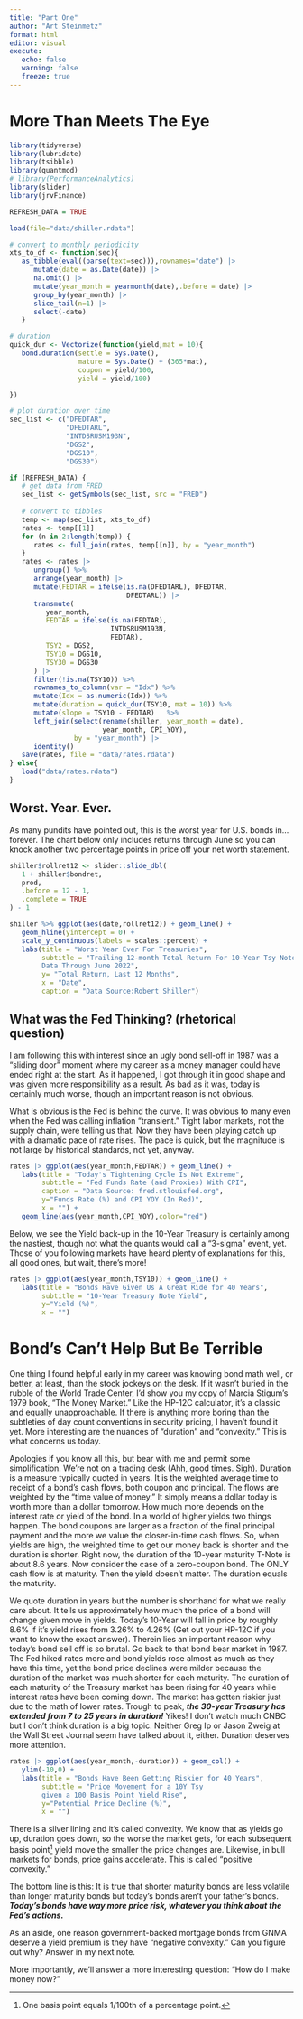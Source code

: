```yaml
---
title: "Part One"
author: "Art Steinmetz"
format: html
editor: visual
execute: 
   echo: false
   warning: false
   freeze: true
---
```


# More Than Meets The Eye

```r

library(tidyverse)
library(lubridate)
library(tsibble)
library(quantmod)
# library(PerformanceAnalytics)
library(slider)
library(jrvFinance)

REFRESH_DATA = TRUE

load(file="data/shiller.rdata")

# convert to monthly periodicity
xts_to_df <- function(sec){
   as_tibble(eval((parse(text=sec))),rownames="date") |>
      mutate(date = as.Date(date)) |>
      na.omit() |>
      mutate(year_month = yearmonth(date),.before = date) |>
      group_by(year_month) |>
      slice_tail(n=1) |>
      select(-date)
   }

# duration
quick_dur <- Vectorize(function(yield,mat = 10){
   bond.duration(settle = Sys.Date(),
                 mature = Sys.Date() + (365*mat),
                 coupon = yield/100,
                 yield = yield/100)

})

# plot duration over time
sec_list <- c("DFEDTAR",
              "DFEDTARL",
              "INTDSRUSM193N",
              "DGS2",
              "DGS10",
              "DGS30")

if (REFRESH_DATA) {
   # get data from FRED
   sec_list <- getSymbols(sec_list, src = "FRED")
   
   # convert to tibbles
   temp <- map(sec_list, xts_to_df)
   rates <- temp[[1]]
   for (n in 2:length(temp)) {
      rates <- full_join(rates, temp[[n]], by = "year_month")
   }
   rates <- rates |>
      ungroup() %>%
      arrange(year_month) |>
      mutate(FEDTAR = ifelse(is.na(DFEDTARL), DFEDTAR,
                             DFEDTARL)) |>
      transmute(
         year_month,
         FEDTAR = ifelse(is.na(FEDTAR),
                         INTDSRUSM193N,
                         FEDTAR),
         TSY2 = DGS2,
         TSY10 = DGS10,
         TSY30 = DGS30
      ) |>
      filter(!is.na(TSY10)) %>%
      rownames_to_column(var = "Idx") %>%
      mutate(Idx = as.numeric(Idx)) %>%
      mutate(duration = quick_dur(TSY10, mat = 10)) %>%
      mutate(slope = TSY10 - FEDTAR)   %>%
      left_join(select(rename(shiller, year_month = date),
                       year_month, CPI_YOY),
                by = "year_month") |>
      identity()
   save(rates, file = "data/rates.rdata")
} else{
   load("data/rates.rdata")
}
```

## Worst. Year. Ever.

As many pundits have pointed out, this is the worst year for U.S. bonds in...forever. The chart below only includes returns through June so you can knock another two percentage points in price off your net worth statement.

```r

shiller$rollret12 <- slider::slide_dbl(
   1 + shiller$bondret,
   prod,
   .before = 12 - 1,
   .complete = TRUE
) - 1

shiller %>% ggplot(aes(date,rollret12)) + geom_line() +
   geom_hline(yintercept = 0) +
   scale_y_continuous(labels = scales::percent) +
   labs(title = "Worst Year Ever For Treasuries",
        subtitle = "Trailing 12-month Total Return For 10-Year Tsy Note
        Data Through June 2022",
        y= "Total Return, Last 12 Months",
        x = "Date",
        caption = "Data Source:Robert Shiller")


```

## What was the Fed Thinking? (rhetorical question)

I am following this with interest since an ugly bond sell-off in 1987 was a "sliding door" moment where my career as a money manager could have ended right at the start. As it happened, I got through it in good shape and was given more responsibility as a result. As bad as it was, today is certainly much worse, though an important reason is not obvious.

What is obvious is the Fed is behind the curve. It was obvious to many even when the Fed was calling inflation "transient." Tight labor markets, not the supply chain, were telling us that. Now they have been playing catch up with a dramatic pace of rate rises. The pace is quick, but the magnitude is not large by historical standards, not yet, anyway.

```r
rates |> ggplot(aes(year_month,FEDTAR)) + geom_line() +
   labs(title = "Today's Tightening Cycle Is Not Extreme",
        subtitle = "Fed Funds Rate (and Proxies) With CPI",
        caption = "Data Source: fred.stlouisfed.org",
        y="Funds Rate (%) and CPI YOY (In Red)",
        x = "") +
   geom_line(aes(year_month,CPI_YOY),color="red")
```

Below, we see the Yield back-up in the 10-Year Treasury is certainly among the nastiest, though not what the quants would call a "3-sigma" event, yet. Those of you following markets have heard plenty of explanations for this, all good ones, but wait, there's more!

```r
rates |> ggplot(aes(year_month,TSY10)) + geom_line() +
   labs(title = "Bonds Have Given Us A Great Ride for 40 Years",
        subtitle = "10-Year Treasury Note Yield",
        y="Yield (%)",
        x = "")
```

# Bond's Can't Help But Be Terrible

One thing I found helpful early in my career was knowing bond math well, or better, at least, than the stock jockeys on the desk. If it wasn't buried in the rubble of the World Trade Center, I'd show you my copy of Marcia Stigum's 1979 book, "The Money Market." Like the HP-12C calculator, it's a classic and equally unapproachable. If there is anything more boring than the subtleties of day count conventions in security pricing, I haven't found it yet. More interesting are the nuances of "duration" and "convexity." This is what concerns us today.

Apologies if you know all this, but bear with me and permit some simplification. We're not on a trading desk (Ahh, good times. Sigh). Duration is a measure typically quoted in years. It is the weighted average time to receipt of a bond's cash flows, both coupon and principal. The flows are weighted by the "time value of money." It simply means a dollar today is worth more than a dollar tomorrow. How much more depends on the interest rate or yield of the bond. In a world of higher yields two things happen. The bond coupons are larger as a fraction of the final principal payment and the more we value the closer-in-time cash flows. So, when yields are high, the weighted time to get our money back is shorter and the duration is shorter. Right now, the duration of the 10-year maturity T-Note is about 8.6 years. Now consider the case of a zero-coupon bond. The ONLY cash flow is at maturity. Then the yield doesn't matter. The duration equals the maturity.

We quote duration in years but the number is shorthand for what we really care about. It tells us approximately how much the price of a bond will change given move in yields. Today's 10-Year will fall in price by roughly 8.6% if it's yield rises from 3.26% to 4.26% (Get out your HP-12C if you want to know the exact answer). Therein lies an important reason why today's bond sell off is so brutal. Go back to that bond bear market in 1987. The Fed hiked rates more and bond yields rose almost as much as they have this time, yet the bond price declines were milder because the duration of the market was much shorter for each maturity. The duration of each maturity of the Treasury market has been rising for 40 years while interest rates have been coming down. The market has gotten riskier just due to the math of lower rates. Trough to peak, ***the 30-year Treasury has extended from 7 to 25 years in duration!*** Yikes! I don't watch much CNBC but I don't think duration is a big topic. Neither Greg Ip or Jason Zweig at the Wall Street Journal seem have talked about it, either. Duration deserves more attention.

```r
rates |> ggplot(aes(year_month,-duration)) + geom_col() +
   ylim(-10,0) +
   labs(title = "Bonds Have Been Getting Riskier for 40 Years",
        subtitle = "Price Movement for a 10Y Tsy
        given a 100 Basis Point Yield Rise",
        y="Potential Price Decline (%)",
        x = "")

```

There is a silver lining and it's called convexity. We know that as yields go up, duration goes down, so the worse the market gets, for each subsequent basis point[^1] yield move the smaller the price changes are. Likewise, in bull markets for bonds, price gains accelerate. This is called "positive convexity."

[^1]: One basis point equals 1/100th of a percentage point.

The bottom line is this: It is true that shorter maturity bonds are less volatile than longer maturity bonds but today's bonds aren't your father's bonds. ***Today's bonds have way more price risk, whatever you think about the Fed's actions.***

As an aside, one reason government-backed mortgage bonds from GNMA deserve a yield premium is they have "negative convexity." Can you figure out why? Answer in my next note.

More importantly, we'll answer a more interesting question: "How do I make money now?"
